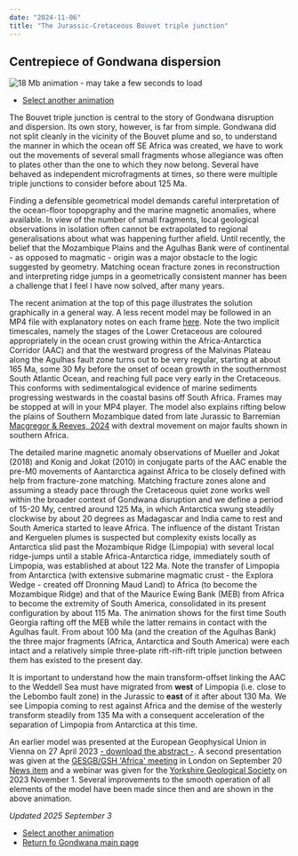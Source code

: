 ```yaml
---
date: "2024-11-06"
title: "The Jurassic-Cretaceous Bouvet triple junction"
---
```


## Centrepiece of Gondwana dispersion

![18 Mb animation - may take a few seconds to load](./assets/Bouvet-x-4.gif)

* [Select another animation](../animations)

The Bouvet triple junction is central to the story of Gondwana disruption and dispersion. Its own story, however, is far from simple.  Gondwana did not split cleanly in the vicinity of the Bouvet plume and so, to understand the manner in which the ocean off SE Africa was created, we have to work out the movements of several small fragments whose allegiance was often to plates other than the one to which they now belong. Several have behaved as independent microfragments at times, so there were multiple triple junctions to consider before about 125 Ma.

Finding a defensible geometrical model demands careful interpretation of the ocean-floor topopgraphy and the marine magnetic anomalies, where available. In view of the number of small fragments, local geological observations in isolation often cannot be extrapolated to regional generalisations about what was happening further afield. Until recently, the belief that the Mozambique Plains and the Agulhas Bank were of continental - as opposed to magmatic - origin was a major obstacle to the logic suggested by geometry. Matching ocean fracture zones in reconstruction and interpreting ridge jumps in a geometrically consistent manner has been a challenge that I feel I have now solved, after many years.

The recent animation at the top of this page illustrates the solution graphically in a general way.  A less recent model may be followed in an MP4 file with explanatory notes on each frame [here](./assets/BouvetTJ-6D-15Mb.mp4). Note the two implicit timescales, namely the stages of the Lower Cretaceous are coloured appropriately in the ocean crust growing within the Africa-Antarctica Corridor (AAC) and that the westward progress of the Malvinas Plateau along the Agulhas fault zone turns out to be very regular, starting at about 165 Ma, some 30 My before the onset of ocean growth in the southernmost South Atlantic Ocean, and reaching full pace very early in the Cretaceous. This conforms with sedimentalogical evidence of marine sediments progressing westwards in the coastal basins off South Africa. Frames may be stopped at will in your MP4 player. The model also explains rifting below the plains of Southern Mozambique dated from late Jurassic to Barremian [Macgregor & Reeves, 2024](file:///C:/EARTHWORKS-2024/Macgregor&Reeves/tectonic%20paper%20preprint%20010824.pdf) with dextral movement on major faults shown in southern Africa.

The detailed marine magnetic anomaly observations of Mueller and Jokat (2018) and Konig and Jokat (2010) in conjugate parts of the AAC enable the pre-M0 movements of Aantarctica against Africa to be closely defined with help from fracture-zone matching. Matching fracture zones alone and assuming a steady pace through the Cretaceous quiet zone works well within the broader context of Gondwana disruption and we define a period of 15-20 My, centred around 125 Ma, in which Antarctica swung steadily clockwise by about 20 degrees as Madagascar and India came to rest and South America started to leave Africa.  The influence of the distant Tristan and Kerguelen plumes is suspected but complexity exists locally as Antarctica slid past the Mozambique Ridge (Limpopia) with several local ridge-jumps until a stable Africa-Antarctica ridge, immediately south of Limpopia, was established at about 122 Ma. Note the transfer of Limpopia from Antarctica (with extensive submarine magmatic crust - the Explora Wedge - created off Dronning Maud Land) to Africa (to become the Mozambique Ridge) and that of the Maurice Ewing Bank (MEB) from Africa to become the extremity of South America, consolidated in its present configuration by about 115 Ma. The animation shows for the first time South Georgia rafting off the MEB while the latter remains in contact with the Agulhas fault. From about 100 Ma (and the creation of the Agulhas Bank) the three major fragments (Africa, Antarctica and South America) were each intact and a relatively simple three-plate rift-rift-rift triple junction between them has existed to the present day.

It is important to understand how the main transform-offset linking the AAC to the Weddell Sea must have migrated from **west** of Limpopia (i.e. close to the Lebombo fault zone) in the Jurassic to **east** of it after about 130 Ma. We see Limpopia coming to rest against Africa and the demise of the westerly transform steadily from 135 Ma with a consequent acceleration of the separation of Limpopia from Antarctica at this time.  

An earlier model was presented at the European Geophysical Union in Vienna on 27 April 2023 [- download the abstract -](ttps://meetingorganizer.copernicus.org/EGU23/EGU23-5784.html). A second presentation was given at the [GESGB/GSH 'Africa' meeting](https://africa.ges-gb.org.uk/) in London on September 20 [News item](https://www.reeves.nl/news/oval-pear-shaped) and a webinar was given for the [Yorkshire Geological Society](https://www.yorksgeolsoc.org.uk/events-list/gondwanas-demise) on 2023 November 1. Several improvements to the smooth operation of all elements of the model have been made since then and are shown in the above animation.

*Updated 2025 September 3*

* [Select another animation](../animations)
* [Return fo Gondwana main page](../../gondwana)

